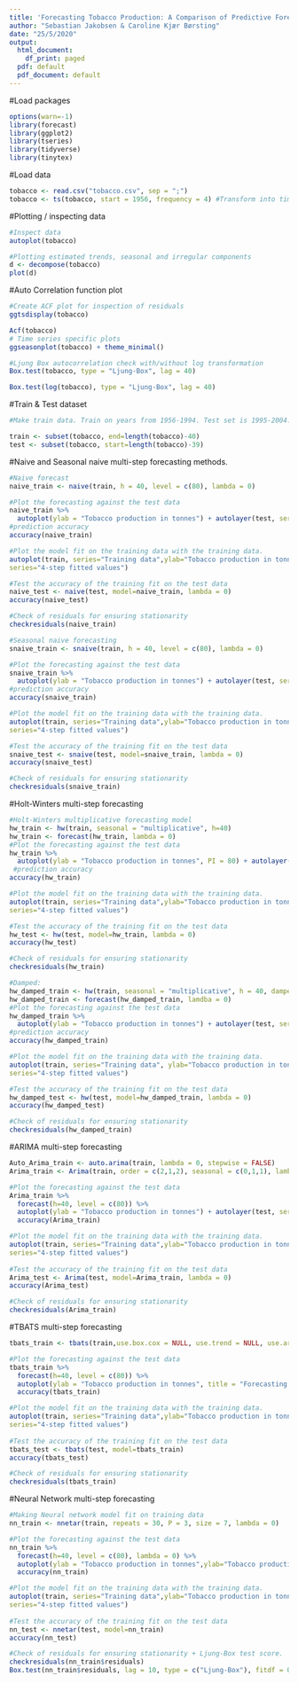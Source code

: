 ```yaml
---
title: 'Forecasting Tobacco Production: A Comparison of Predictive Forecasting Methods'
author: "Sebastian Jakobsen & Caroline Kjær Børsting"
date: "25/5/2020"
output:
  html_document:
    df_print: paged
  pdf: default
  pdf_document: default
---
```

#Load packages
```r
options(warn=-1)
library(forecast)
library(ggplot2)
library(tseries) 
library(tidyverse)
library(tinytex)
```

#Load data
```r
tobacco <- read.csv("tobacco.csv", sep = ";")
tobacco <- ts(tobacco, start = 1956, frequency = 4) #Transform into time series
```

#Plotting / inspecting data
```r
#Inspect data
autoplot(tobacco)

#Plotting estimated trends, seasonal and irregular components
d <- decompose(tobacco)
plot(d)
```

#Auto Correlation function plot
```r
#Create ACF plot for inspection of residuals 
ggtsdisplay(tobacco)

Acf(tobacco)
# Time series specific plots
ggseasonplot(tobacco) + theme_minimal()

#Ljung Box autocorrelation check with/without log transformation
Box.test(tobacco, type = "Ljung-Box", lag = 40)

Box.test(log(tobacco), type = "Ljung-Box", lag = 40)
```

#Train & Test dataset
```r
#Make train data. Train on years from 1956-1994. Test set is 1995-2004. 

train <- subset(tobacco, end=length(tobacco)-40)
test <- subset(tobacco, start=length(tobacco)-39)
```

#Naive and Seasonal naive multi-step forecasting methods.
```r
#Naive forecast
naive_train <- naive(train, h = 40, level = c(80), lambda = 0)

#Plot the forecasting against the test data
naive_train %>%
  autoplot(ylab = "Tobacco production in tonnes") + autolayer(test, series = "Test dataset") 
#prediction accuracy   
accuracy(naive_train)

#Plot the model fit on the training data with the training data. 
autoplot(train, series="Training data",ylab="Tobacco production in tonnes", main="Fitted values from the  model on the training data") + autolayer(fitted(naive_train, h=4, level = 80),
series="4-step fitted values")  

#Test the accuracy of the training fit on the test data
naive_test <- naive(test, model=naive_train, lambda = 0) 
accuracy(naive_test)

#Check of residuals for ensuring stationarity
checkresiduals(naive_train)

#Seasonal naive forecasting 
snaive_train <- snaive(train, h = 40, level = c(80), lambda = 0)

#Plot the forecasting against the test data
snaive_train %>%
  autoplot(ylab = "Tobacco production in tonnes") + autolayer(test, series = "Test dataset") 
#prediction accuracy   
accuracy(snaive_train)

#Plot the model fit on the training data with the training data. 
autoplot(train, series="Training data",ylab="Tobacco production in tonnes", main="Fitted values from the  model on the training data") + autolayer(fitted(snaive_train, h=4, level = 80),
series="4-step fitted values")  

#Test the accuracy of the training fit on the test data
snaive_test <- snaive(test, model=snaive_train, lambda = 0) 
accuracy(snaive_test)

#Check of residuals for ensuring stationarity
checkresiduals(snaive_train)
```

#Holt-Winters multi-step forecasting 
```r
#Holt-Winters multiplicative forecasting model
hw_train <- hw(train, seasonal = "multiplicative", h=40)
hw_train <- forecast(hw_train, lambda = 0)
#Plot the forecasting against the test data
hw_train %>%
  autoplot(ylab = "Tobacco production in tonnes", PI = 80) + autolayer(test, series = "Test dataset") 
 #prediction accuracy   
accuracy(hw_train)

#Plot the model fit on the training data with the training data. 
autoplot(train, series="Training data",ylab="Tobacco production in tonnes", main="Fitted values from the  model on the training data") + autolayer(fitted(hw_train, h=4, level = 80),
series="4-step fitted values")  

#Test the accuracy of the training fit on the test data
hw_test <- hw(test, model=hw_train, lambda = 0) 
accuracy(hw_test)

#Check of residuals for ensuring stationarity
checkresiduals(hw_train)

#Damped:
hw_damped_train <- hw(train, seasonal = "multiplicative", h = 40, damped = TRUE, phi = 0.95)
hw_damped_train <- forecast(hw_damped_train, lamdba = 0)
#Plot the forecasting against the test data
hw_damped_train %>%
  autoplot(ylab = "Tobacco production in tonnes") + autolayer(test, series = "Test dataset") 
#prediction accuracy   
accuracy(hw_damped_train)

#Plot the model fit on the training data with the training data. 
autoplot(train, series="Training data", ylab="Tobacco production in tonnes", main="Fitted values from the  model on the training data") + autolayer(fitted(hw_damped_train, h=4, PI = TRUE),
series="4-step fitted values")  

#Test the accuracy of the training fit on the test data
hw_damped_test <- hw(test, model=hw_damped_train, lambda = 0) 
accuracy(hw_damped_test)

#Check of residuals for ensuring stationarity
checkresiduals(hw_damped_train)
```

#ARIMA multi-step forecasting
```r
Auto_Arima_train <- auto.arima(train, lambda = 0, stepwise = FALSE)
Arima_train <- Arima(train, order = c(2,1,2), seasonal = c(0,1,1), lambda = 0)

#Plot the forecasting against the test data
Arima_train %>%
  forecast(h=40, level = c(80)) %>%
  autoplot(ylab = "Tobacco production in tonnes") + autolayer(test, series = "Test dataset") 
  accuracy(Arima_train)

#Plot the model fit on the training data with the training data. 
autoplot(train, series="Training data",ylab="Tobacco production in tonnes", main="Fitted values from the  model on the training data") + autolayer(fitted(Arima_train, h=4, level = 80),
series="4-step fitted values")  
  
#Test the accuracy of the training fit on the test data
Arima_test <- Arima(test, model=Arima_train, lambda = 0) 
accuracy(Arima_test)

#Check of residuals for ensuring stationarity
checkresiduals(Arima_train)
```

#TBATS multi-step forecasting
```r

tbats_train <- tbats(train,use.box.cox = NULL, use.trend = NULL, use.arma.errors = TRUE, use.damped.trend = NULL)

#Plot the forecasting against the test data
tbats_train %>%
  forecast(h=40, level = c(80)) %>%
  autoplot(ylab = "Tobacco production in tonnes", title = "Forecasting from TBATS") + autolayer(test,series = "Test dataset") 
  accuracy(tbats_train)

#Plot the model fit on the training data with the training data. 
autoplot(train, series="Training data",ylab="Tobacco production in tonnes", main="Fitted values from the  model on the training data") + autolayer(fitted(tbats_train, h=4),
series="4-step fitted values")  
  
#Test the accuracy of the training fit on the test data
tbats_test <- tbats(test, model=tbats_train) 
accuracy(tbats_test)

#Check of residuals for ensuring stationarity
checkresiduals(tbats_train)
```

#Neural Network multi-step forecasting
```r
#Making Neural network model fit on training data
nn_train <- nnetar(train, repeats = 30, P = 3, size = 7, lambda = 0)

#Plot the forecasting against the test data
nn_train %>%
  forecast(h=40, level = c(80), lambda = 0) %>%
  autoplot(ylab = "Tobacco production in tonnes",ylab="Tobacco production in tonnes", main="Forecasting(Blue) from Neural network") + autolayer(test, series = "Test dataset") 
  accuracy(nn_train)

#Plot the model fit on the training data with the training data. 
autoplot(train, series="Training data",ylab="Tobacco production in tonnes", main="Fitted values from the  model on the training data") + autolayer(fitted(nn_train, h=4),
series="4-step fitted values")
  
#Test the accuracy of the training fit on the test data
nn_test <- nnetar(test, model=nn_train) 
accuracy(nn_test)

#Check of residuals for ensuring stationarity + Ljung-Box test score. 
checkresiduals(nn_train$residuals)
Box.test(nn_train$residuals, lag = 10, type = c("Ljung-Box"), fitdf = 0)
```

